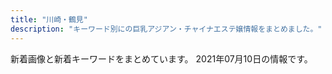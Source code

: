 ```yaml
---
title: "川崎・鶴見"
description: "キーワード別にの巨乳アジアン・チャイナエステ嬢情報をまとめました。"
---
```


新着画像と新着キーワードをまとめています。
2021年07月10日の情報です。

<DmmAffiliateIns />
<KeywordTable
  shops={
    [
    {
        "keywords": {
            "85": 12,
            "C": 24,
            "86": 12,
            "89": 6,
            "87": 12,
            "\u30bb\u30af\u30b7\u30fc": 3,
            "88": 12,
            "D": 30
        },
        "url": "https://moon-beauty.jp/",
        "station": "JR\u9db4\u898b\u99c5\u6771\u53e3",
        "name": "\u6708\u4e0b\u7f8e\u4eba",
        "img_links": [
            "https://moon-beauty.jp/wp/wp-content/uploads/2017/11/6.png",
            "https://moon-beauty.jp/images/staff/emi24_1.png",
            "https://moon-beauty.jp/wp/wp-content/uploads/2017/11/1.png",
            "https://moon-beauty.jp/wp/wp-content/uploads/2017/12/3addf91ad6b786b4c3fd2e4322dc1181.jpg",
            "https://moon-beauty.jp/wp/wp-content/uploads/2019/11/1911campaign01-700x327.png",
            "https://moon-beauty.jp/images/staff/nana25_02.png",
            "https://moon-beauty.jp/wp/wp-content/uploads/2019/09/1910campaign01-700x327.png",
            "https://moon-beauty.jp/images/staff/mirai23.png",
            "https://moon-beauty.jp/wp/wp-content/uploads/2017/11/4.png",
            "https://moon-beauty.jp/wp/wp-content/uploads/2019/12/xmas2019_2-700x327.jpg",
            "https://moon-beauty.jp/wp/wp-content/uploads/2017/11/top01-1-700x459.png",
            "https://moon-beauty.jp/images/costume/nursegirl01.png",
            "https://moon-beauty.jp/wp/wp-content/uploads/2020/09/costume.png",
            "https://moon-beauty.jp/wp/wp-content/uploads/2019/12/xmas2019.jpg",
            "https://moon-beauty.jp/images/staff/nana25_01.png",
            "https://moon-beauty.jp/wp/wp-content/uploads/2019/07/1907campaign01-700x327.png",
            "https://moon-beauty.jp/images/costume/cheergirl02.png",
            "https://moon-beauty.jp/wp/wp-content/uploads/2017/12/7e6728877b7be3eba7dacfced12e3481.jpg",
            "https://moon-beauty.jp/wp/wp-content/uploads/2017/12/dde33c6f84f42b29abc164fed911749d.jpg",
            "https://moon-beauty.jp/images/costume/cabinattendant01.png",
            "https://moon-beauty.jp/wp/wp-content/uploads/2017/11/6a08b9c7e55a068553569af35285dd93-700x1244.jpg",
            "https://moon-beauty.jp/wp/wp-content/uploads/2017/11/3.png",
            "https://moon-beauty.jp/images/staff/momoka22_01.png",
            "https://moon-beauty.jp/wp/wp-content/uploads/2017/11/mb_shower.png",
            "https://moon-beauty.jp/wp/wp-content/uploads/2017/12/11e78c1189d1307c1c0528ca01cf193e.jpg",
            "https://moon-beauty.jp/images/campaign2017.jpg",
            "https://moon-beauty.jp/wp/wp-content/uploads/2017/12/3addf91ad6b786b4c3fd2e4322dc1181-700x1246.jpg",
            "https://moon-beauty.jp/wp/wp-content/uploads/2019/09/1910campaign02-700x327.png",
            "https://moon-beauty.jp/wp/wp-content/uploads/2017/11/mb_front.png",
            "https://moon-beauty.jp/wp/wp-content/uploads/2017/11/27e7586ba3689c74b6428ec7dbfe02a6-700x1244.jpg",
            "https://moon-beauty.jp/images/staff/rika22_01.png",
            "https://moon-beauty.jp/wp/wp-content/uploads/2020/09/rika_info.png",
            "https://moon-beauty.jp/wp/wp-content/uploads/2020/09/mirai_info.png",
            "https://moon-beauty.jp/wp/wp-content/uploads/2019/11/1911campaign01.png",
            "https://moon-beauty.jp/images/staff/hikari23_01.png",
            "https://moon-beauty.jp/images/staff/izumi23_01.png",
            "https://moon-beauty.jp/wp/wp-content/uploads/2020/06/202006campaign.png",
            "https://moon-beauty.jp/wp/wp-content/uploads/2017/11/top01-1.png",
            "https://moon-beauty.jp/wp/wp-content/uploads/2018/09/mb_front4.png",
            "https://moon-beauty.jp/images/staff/eri21_01.png",
            "https://moon-beauty.jp/wp/wp-content/uploads/2017/11/mb_front2.png",
            "https://moon-beauty.jp/images/costume/sailorgirl02.png",
            "https://moon-beauty.jp/images/costume/cheergirl01.png",
            "https://moon-beauty.jp/wp/wp-content/uploads/2017/11/mb_interior01.png",
            "https://moon-beauty.jp/wp/wp-content/uploads/2020/02/2002sp_campaign-700x327.png",
            "https://moon-beauty.jp/wp/wp-content/uploads/2017/11/27e7586ba3689c74b6428ec7dbfe02a6.jpg",
            "https://moon-beauty.jp/wp/wp-content/uploads/2020/01/2002campaign-700x327.png",
            "https://moon-beauty.jp/wp/wp-content/uploads/2017/11/6a08b9c7e55a068553569af35285dd93.jpg",
            "https://moon-beauty.jp/wp/wp-content/uploads/2020/06/202006campaign-700x327.png",
            "https://moon-beauty.jp/images/staff/rika22_02.png",
            "https://moon-beauty.jp/images/staff/emi24_2.png",
            "https://moon-beauty.jp/images/costume/nursegirl002.png",
            "https://moon-beauty.jp/wp/wp-content/uploads/2017/12/dde33c6f84f42b29abc164fed911749d-700x1246.jpg",
            "https://moon-beauty.jp/wp/wp-content/uploads/2020/09/nana_info.png",
            "https://moon-beauty.jp/wp/wp-content/uploads/2021/05/estama_log.png",
            "https://moon-beauty.jp/wp/wp-content/uploads/2017/11/play.png",
            "https://moon-beauty.jp/wp/wp-content/uploads/2017/11/5.png",
            "https://moon-beauty.jp/wp/wp-content/uploads/2019/09/cosplay02.png",
            "https://moon-beauty.jp/wp/wp-content/uploads/2017/12/3985d5f04f99b7c5a1b4662bcc831575.jpg",
            "https://moon-beauty.jp/wp/wp-content/uploads/2019/12/xmas2019_2.jpg",
            "https://moon-beauty.jp/wp/wp-content/uploads/2019/09/cosplay01.png",
            "https://moon-beauty.jp/wp/wp-content/uploads/2018/09/mb_road02.png",
            "https://moon-beauty.jp/wp/wp-content/uploads/2017/11/top02.png",
            "https://moon-beauty.jp/wp/wp-content/uploads/2019/07/1907campaign01.png",
            "https://moon-beauty.jp/wp/wp-content/uploads/2017/11/top03.png",
            "https://moon-beauty.jp/images/costume/sailorgirl01.png",
            "https://moon-beauty.jp/wp/wp-content/uploads/2017/12/1d7d7d3df21218cb91cce28ca987dca8.jpg",
            "https://moon-beauty.jp/images/staff/staff.png",
            "https://moon-beauty.jp/images/staff/ran23_01.png",
            "https://moon-beauty.jp/wp/wp-content/uploads/2017/12/1d7d7d3df21218cb91cce28ca987dca8-700x1246.jpg",
            "https://moon-beauty.jp/wp/wp-content/uploads/2017/11/484697b90c0612750e1d8c7c971a16f8.jpg",
            "https://moon-beauty.jp/wp/wp-content/uploads/2021/03/202103_100_campaign2.png",
            "https://moon-beauty.jp/wp/wp-content/uploads/2019/07/1907campaign02.png",
            "https://moon-beauty.jp/wp/wp-content/uploads/2017/11/9ac2dcf4d411d36df940a44359d1e597.jpg",
            "https://moon-beauty.jp/wp/wp-content/uploads/2017/11/campaign1711-700x327.jpg",
            "https://moon-beauty.jp/wp/wp-content/uploads/2019/07/1907campaign02-700x327.png",
            "https://moon-beauty.jp/images/costume/cabinattendant02.png",
            "https://moon-beauty.jp/images/staff/hikari23_02.png"
        ]
    },
    {
        "url": "https://tanoshii.xyz.mn/",
        "keywords": {
            "85": 2,
            "D": 8,
            "C": 13,
            "E": 2,
            "87": 2,
            "86": 6
        },
        "img_links": [
            "https://tanoshii.xyz.mn/images/s_link.png",
            "https://tanoshii.xyz.mn/images/top.png",
            "https://tanoshii.xyz.mn/photos/sites/44/2021/04/2021042710162393.jpg",
            "https://tanoshii.xyz.mn/images/ntop.png",
            "https://tanoshii.xyz.mn/images/news.jpg",
            "https://tanoshii.xyz.mn/photos/sites/44/2021/04/2021042710162377.jpg",
            "https://tanoshii.xyz.mn/photos/sites/44/2021/04/2021042710173888.jpg",
            "https://tanoshii.xyz.mn/images/mobile.jpg",
            "https://tanoshii.xyz.mn/photos/sites/44/2021/05/2021052503320637.jpg",
            "https://tanoshii.xyz.mn/photos/sites/44/2021/04/2021042710162415.jpg",
            "https://tanoshii.xyz.mn/images/s_staff.png"
        ],
        "name": "\u697d\u3057\u3044",
        "station": "JR\u77e2\u5411\u99c5\u897f\u53e3"
    },
    {
        "img_links": [
            "http://h-yousei.xyz/images/tit-newface.png",
            "http://h-yousei.xyz/images/tite-staff.png",
            "http://h-yousei.xyz/images/r4.jpg",
            "http://h-yousei.xyz/images/r2.jpg",
            "http://h-yousei.xyz/images/tite_staff.png",
            "http://h-yousei.xyz/images/g0.jpg",
            "http://h-yousei.xyz/images/mobile.png",
            "http://h-yousei.xyz/images/g3.jpg",
            "http://h-yousei.xyz/images/r1.jpg",
            "http://h-yousei.xyz/images/r3.jpg",
            "http://h-yousei.xyz/images/top1.jpg",
            "http://h-yousei.xyz/images/b1.jpg",
            "http://h-yousei.xyz/images/g2.jpg",
            "http://h-yousei.xyz/images/b2.jpg",
            "http://h-yousei.xyz/images/g1.jpg",
            "http://h-yousei.xyz/images/top.png",
            "http://h-yousei.xyz/images/tit-new.png"
        ],
        "station": "JR\u9db4\u898b\u99c5\u897f\u53e3",
        "name": "\u5929\u4f7f\u306e\u604b",
        "url": "http://h-yousei.xyz/",
        "keywords": {
            "C": 7
        }
    },
    {
        "name": "Smile",
        "keywords": {
            "C": 16,
            "D": 4,
            "E": 2
        },
        "img_links": [
            "http://tsurumi-est.xyz/images/top.jpg",
            "http://tsurumi-est.xyz/images/g3.jpg",
            "http://tsurumi-est.xyz/images/s_staff1.png",
            "http://tsurumi-est.xyz/images/int2.jpg",
            "http://tsurumi-est.xyz/images/flash2.jpg",
            "http://tsurumi-est.xyz/images/mobile.png",
            "http://tsurumi-est.xyz/images/s_staff.png",
            "http://tsurumi-est.xyz/images/g0.jpg",
            "http://tsurumi-est.xyz/images/flash.jpg",
            "http://tsurumi-est.xyz/images/mens-esthe1.png",
            "http://tsurumi-est.xyz/g2.jpg",
            "http://cdn.dino-es.com/images/logo/88x31NewDinoEs.png",
            "http://tsurumi-est.xyz/images/g1.jpg",
            "http://tsurumi-est.xyz/g1.jpg",
            "http://momipara.jp/img/link/momi88.jpg",
            "http://tsurumi-est.xyz/images/int1.jpg",
            "http://tsurumi-est.xyz/images/g2.jpg",
            "http://tsurumi-est.xyz/g0.jpg",
            "http://tsurumi-est.xyz/g3.jpg",
            "http://tsurumi-est.xyz/images/g5.jpg"
        ],
        "url": "http://tsurumi-est.xyz/",
        "station": "\u4eac\u6025\u9db4\u898b\u99c5\u6771\u53e3"
    },
    {
        "keywords": {
            "D": 30,
            "86": 12,
            "87": 22,
            "E": 4
        },
        "name": "\u307c\u304f\u306e\u30c7\u30ea\u30a8\u30b9\u30c6",
        "img_links": [
            "http://deli-esthe.jpn.mn/images/tit_therapist.png",
            "http://deli-esthe.jpn.mn/images/sp_tit_therapist.png",
            "http://deli-esthe.jpn.mn/images/sp_tit_staff01.png",
            "http://deli-esthe.jpn.mn/images/tit_staff01.png",
            "http://deli-esthe.jpn.mn/images/room1.jpg",
            "http://deli-esthe.jpn.mn/photos/sites/66/2021/05/2021052910430612.jpg",
            "http://deli-esthe.jpn.mn/photos/sites/66/2021/05/2021052910442895.jpg",
            "http://deli-esthe.jpn.mn/photos/sites/66/2021/05/2021052910482710.jpg",
            "http://deli-esthe.jpn.mn/photos/sites/66/2021/05/2021052910533749.jpg",
            "http://deli-esthe.jpn.mn/images/room3.jpg",
            "http://deli-esthe.jpn.mn/images/top.jpg",
            "http://deli-esthe.jpn.mn/images/sp_top.jpg",
            "http://deli-esthe.jpn.mn/photos/sites/66/2020/06/2020062113130967.jpg",
            "http://deli-esthe.jpn.mn/images/img_tel.png",
            "http://deli-esthe.jpn.mn/photos/sites/66/2021/05/2021052910430711.jpg",
            "http://deli-esthe.jpn.mn/images/card.jpg",
            "http://deli-esthe.jpn.mn/images/sp_tit_staff02.png",
            "http://deli-esthe.jpn.mn/images/room2.jpg",
            "http://deli-esthe.jpn.mn/images/maining.jpg",
            "http://deli-esthe.jpn.mn/images/tit_new.png",
            "http://deli-esthe.jpn.mn/images/room4.png",
            "http://deli-esthe.jpn.mn/images/sp_tit_new.png",
            "http://deli-esthe.jpn.mn/images/tit_staff02.png"
        ],
        "station": "JR\u5ddd\u5d0e\u99c5\u6771\u53e3",
        "url": "http://deli-esthe.jpn.mn/"
    },
    {
        "station": "JR\u9db4\u898b\u99c5\u6771\u53e3",
        "name": "\u798f\u7e01\u30fbFUKUEN",
        "keywords": {
            "G": 2,
            "\u30bb\u30af\u30b7\u30fc": 3,
            "\u80f8": 2
        },
        "url": "http://www.fukuen.in/",
        "img_links": [
            "http://www.fukuen.in/img/girl/main/smain114a604c7246ee7ef21ea1371bf0f8ae541.jpg",
            "http://www.fukuen.in/img/news/news20210611_riri.jpg",
            "http://www.fukuen.in/img/girl/list/swest4f486b583999cfcec7913d7843c608159.jpg",
            "http://www.fukuen.in/img/girl/pickup/pickup20210316232813.jpg",
            "http://www.fukuen.in/img/girl/main/smain112a604c7246ee7ef21ea1371bf0f8ae541.jpg",
            "http://www.fukuen.in/img/girl/main/smain115a604c7246ee7ef21ea1371bf0f8ae541.jpg",
            "http://www.fukuen.in/img/girl/list/slist162e6c2df06bb88ecc8206bde612ab9625.jpg",
            "http://www.fukuen.in/img/girl/extra/risa_20200923_1.jpg",
            "http://www.fukuen.in/img/material/oil3.jpg",
            "http://www.fukuen.in/img/girl/extra/ai_20200914_1.jpg",
            "http://www.fukuen.in/img/girl/pickup/pickup20210611102305.jpg",
            "http://www.fukuen.in/img/girl/list/slist5751a73c1d67d106b755f2a10f214b1fb.jpg",
            "http://www.fukuen.in/img/girl/extra/yuki_20210310_4.jpg",
            "http://www.fukuen.in/img/girl/extra/riri_20210607_4.jpg",
            "http://www.fukuen.in/img/material/oil6.jpg",
            "http://www.fukuen.in/img/girl/extra/haruka_20210313_4.jpg",
            "http://www.fukuen.in/img/girl/extra/riri_20210607_6.jpg",
            "http://www.fukuen.in/img/girl/list/slist18f9d12988bdc74ff88144a83c8586c645.jpg",
            "http://www.fukuen.in/img/material/image_auth.png",
            "http://www.fukuen.in/img/girl/extra/riri_20210607_3.jpg",
            "http://www.fukuen.in/img/girl/extra/ai_20200914_4.jpg",
            "http://www.fukuen.in/img/material/akasuri2rev1.jpg",
            "http://www.fukuen.in/img/material/sentai3.jpg",
            "http://www.fukuen.in/img/camp/20200610_shinki.jpg",
            "http://www.fukuen.in/img/girl/list/slist11a00cec64c1902f8f81d6458bd81ecc3.jpg",
            "http://www.fukuen.in/img/girl/list/slist19040f977dd9500679f0d58beafcff76c4.jpg",
            "http://www.fukuen.in/img/girl/main/smain52fb1c032274e28d599eed619e1bedc3e4.jpg",
            "http://www.fukuen.in/img/girl/list/swest1154c6465b3e80f1950af663ae9de86840.jpg",
            "http://www.fukuen.in/img/girl/list/swest1768dbbfdf9b8041399246bb7ae21124f0.jpg",
            "http://www.fukuen.in/img/girl/extra/ai_20200914_3.jpg",
            "http://www.fukuen.in/img/girl/extra/riri_20210607_2.jpg",
            "http://www.fukuen.in/img/girl/main/smain134ec1dcb677e5be350bb150449f6c30de9.jpg",
            "http://www.fukuen.in/img/girl/main/smain23a5f5188f9c41ddb221fc0bead2a8556b.jpg",
            "http://www.fukuen.in/img/girl/main/smain113a604c7246ee7ef21ea1371bf0f8ae541.jpg",
            "http://www.fukuen.in/img/material/akasuri4.jpg",
            "http://www.fukuen.in/img/girl/extra/haruka_20210313_5.jpg",
            "http://www.fukuen.in/img/girl/main/smain14540463708cafed5ed2857e0fb652102bb.jpg",
            "http://www.fukuen.in/img/girl/main/smain1739a0bb7126fb76055ba03269b5d845204.jpg",
            "http://www.fukuen.in/img/girl/main/smain1749a0bb7126fb76055ba03269b5d845204.jpg",
            "http://www.fukuen.in/img/girl/main/smain181f9d12988bdc74ff88144a83c8586c645.jpg",
            "http://www.fukuen.in/img/material/arrow_prev.png",
            "http://www.fukuen.in/img/girl/extra/yuki_20210310_2.jpg",
            "http://www.fukuen.in/img/girl/extra/risa_20200923_3.jpg",
            "http://www.fukuen.in/img/girl/main/smain1632e39562f0230b9b51859f7d67c9ba3fc.jpg",
            "http://www.fukuen.in/img/girl/extra/yuki_20210310_7.jpg",
            "http://www.fukuen.in/img/material/oil2.jpg",
            "http://www.fukuen.in/img/girl/main/smain41f486b583999cfcec7913d7843c608159.jpg",
            "http://www.fukuen.in/img/girl/main/smain11372fb92a183b52eed6697b1dc18d650f.jpg",
            "http://www.fukuen.in/img/girl/main/smain133ec1dcb677e5be350bb150449f6c30de9.jpg",
            "http://www.fukuen.in/img/girl/main/smain1435a475e5294d8872e2908b6e44ff2fd28.jpg",
            "http://www.fukuen.in/img/girl/list/slist1154c6465b3e80f1950af663ae9de86840.jpg",
            "http://www.fukuen.in/img/girl/main/smain161ccde286216ee7496f9b79d0ccb1211b0.jpg",
            "http://www.fukuen.in/img/girl/extra/riri_20210607_5.jpg",
            "http://www.fukuen.in/img/girl/list/slist21d95f10417cbe687c362ac86a6caaf51.jpg",
            "http://www.fukuen.in/img/girl/main/smain83429f69a5e0facf26b5c596ab5374c79a.jpg",
            "http://www.fukuen.in/img/material/shiatsu3.jpg",
            "http://www.fukuen.in/img/girl/list/slist48970948df1b5f673ddccf8bdc1c27ca3.jpg",
            "http://www.fukuen.in/img/girl/main/smain131a9012a45cd10e4bbf815bf1cd1dfb50a.jpg",
            "http://www.fukuen.in/img/girl/list/swest8fbaefba79306aed7d52f3369481c4f79.jpg",
            "http://www.fukuen.in/img/girl/extra/yuki_20210310_5.jpg",
            "http://www.fukuen.in/img/material/akasuri1.jpg",
            "http://www.fukuen.in/img/girl/main/smain191040f977dd9500679f0d58beafcff76c4.jpg",
            "http://www.fukuen.in/img/camp/20210708_sp.png",
            "http://www.fukuen.in/img/material/oil1.jpg",
            "http://www.fukuen.in/img/girl/list/swest18f9d12988bdc74ff88144a83c8586c645.jpg",
            "http://www.fukuen.in/img/girl/extra/riri_20210607_1.jpg",
            "http://www.fukuen.in/img/girl/main/smain8415e8cbb1c49eb7c8caa026cbfa4e5e53.jpg",
            "http://www.fukuen.in/img/girl/list/slist14e48573960397dac752f153b86f52127e.jpg",
            "http://www.fukuen.in/img/girl/list/swest19040f977dd9500679f0d58beafcff76c4.jpg",
            "http://www.fukuen.in/img/girl/main/smain425ef08e32ca6d2936eee599647ef1be42.jpg",
            "http://www.fukuen.in/img/girl/pickup/pickup20210608103919.jpg",
            "http://www.fukuen.in/img/girl/list/slist1768dbbfdf9b8041399246bb7ae21124f0.jpg",
            "http://www.fukuen.in/img/girl/main/smain22a5f5188f9c41ddb221fc0bead2a8556b.jpg",
            "http://www.fukuen.in/img/material/arrow_next.png",
            "http://www.fukuen.in/img/girl/main/smain1729a0bb7126fb76055ba03269b5d845204.jpg",
            "http://www.fukuen.in/img/girl/main/smain82429f69a5e0facf26b5c596ab5374c79a.jpg",
            "http://www.fukuen.in/img/girl/main/smain141e48573960397dac752f153b86f52127e.jpg",
            "http://www.fukuen.in/img/girl/extra/haruka_20210313_1.jpg",
            "http://www.fukuen.in/img/girl/main/smain13372fb92a183b52eed6697b1dc18d650f.jpg",
            "http://www.fukuen.in/img/material/bath.jpg",
            "http://www.fukuen.in/img/material/shiatsu4rev1.jpg",
            "http://www.fukuen.in/img/material/sentai5rev1.jpg",
            "http://www.fukuen.in/img/material/sentai4.jpg",
            "http://www.fukuen.in/img/material/oil5.jpg",
            "http://www.fukuen.in/img/girl/extra/yuki_20210310_1.jpg",
            "http://www.fukuen.in/img/girl/main/smain135ec1dcb677e5be350bb150449f6c30de9.jpg",
            "http://www.fukuen.in/img/girl/extra/haruka_20210313_2.jpg",
            "http://www.fukuen.in/img/girl/main/smain12372fb92a183b52eed6697b1dc18d650f.jpg",
            "http://www.fukuen.in/img/girl/extra/risa_20200923_4.jpg",
            "http://www.fukuen.in/img/girl/pickup/pickup20210316234129.jpg",
            "http://www.fukuen.in/img/girl/extra/risa_20200923_2.jpg",
            "http://www.fukuen.in/img/girl/extra/haruka_20210313_3.jpg",
            "http://www.fukuen.in/img/girl/list/swest25902fb05705d4f4dcd3bb55fc78d46ee.jpg",
            "http://www.fukuen.in/img/girl/extra/yuki_20210310_3.jpg",
            "http://www.fukuen.in/img/material/shiatsu2.jpg",
            "http://www.fukuen.in/img/camp/20210405_spring.png",
            "http://www.fukuen.in/img/girl/list/swest5751a73c1d67d106b755f2a10f214b1fb.jpg",
            "http://www.fukuen.in/img/girl/main/smain435ef08e32ca6d2936eee599647ef1be42.jpg",
            "http://www.fukuen.in/img/girl/list/slist8fbaefba79306aed7d52f3369481c4f79.jpg",
            "http://www.fukuen.in/img/girl/main/smain513f8bf8e4517330b71f7b182328a05400.jpg",
            "http://www.fukuen.in/img/material/oil4.jpg",
            "http://www.fukuen.in/img/girl/list/slist13198a095a589d6e99c04b29b48a066f60.jpg",
            "http://www.fukuen.in/img/girl/extra/yuki_20210310_6.jpg",
            "http://www.fukuen.in/img/girl/main/smain17168dbbfdf9b8041399246bb7ae21124f0.jpg",
            "http://www.fukuen.in/img/girl/main/smain14440463708cafed5ed2857e0fb652102bb.jpg",
            "http://www.fukuen.in/img/girl/pickup/pickup20210316225343.jpg",
            "http://www.fukuen.in/img/girl/list/swest13a9012a45cd10e4bbf815bf1cd1dfb50a.jpg",
            "http://www.fukuen.in/img/girl/main/smain21a5f5188f9c41ddb221fc0bead2a8556b.jpg",
            "http://www.fukuen.in/img/material/shiatsu6.jpg",
            "http://www.fukuen.in/img/girl/main/smain1622e39562f0230b9b51859f7d67c9ba3fc.jpg",
            "http://www.fukuen.in/img/material/shiatsu1.jpg",
            "http://www.fukuen.in/img/girl/list/swest145a475e5294d8872e2908b6e44ff2fd28.jpg",
            "http://www.fukuen.in/img/girl/main/smain81429f69a5e0facf26b5c596ab5374c79a.jpg",
            "http://www.fukuen.in/img/girl/main/smain53fb1c032274e28d599eed619e1bedc3e4.jpg",
            "http://www.fukuen.in/img/material/shiatsu5rev1.jpg",
            "http://www.fukuen.in/img/girl/list/swest11a00cec64c1902f8f81d6458bd81ecc3.jpg",
            "http://www.fukuen.in/img/girl/main/smain16596f3ae3a738e965bce7cf30f028138bf.jpg",
            "http://www.fukuen.in/img/girl/main/smain1759a0bb7126fb76055ba03269b5d845204.jpg",
            "http://www.fukuen.in/img/girl/extra/ai_20200914_2.jpg",
            "http://www.fukuen.in/img/material/sentai6rev1.jpg",
            "http://www.fukuen.in/img/girl/main/smain1425a475e5294d8872e2908b6e44ff2fd28.jpg",
            "http://www.fukuen.in/img/girl/extra/risa_20200923_5.jpg",
            "http://www.fukuen.in/img/material/akasuri6rev1.jpg",
            "http://www.fukuen.in/img/material/akasuri3.jpg",
            "http://www.fukuen.in/img/camp/20210708_summer.png",
            "http://www.fukuen.in/img/girl/main/smain1642e39562f0230b9b51859f7d67c9ba3fc.jpg",
            "http://www.fukuen.in/img/girl/main/smain132ec1dcb677e5be350bb150449f6c30de9.jpg",
            "http://www.fukuen.in/img/girl/main/smain11154c6465b3e80f1950af663ae9de86840.jpg",
            "http://www.fukuen.in/img/material/sentai1.jpg",
            "http://www.fukuen.in/img/material/front.jpg",
            "http://www.fukuen.in/img/material/sentai2.jpg",
            "http://www.fukuen.in/img/girl/list/swest16ccde286216ee7496f9b79d0ccb1211b0.jpg",
            "http://www.fukuen.in/img/material/akasuri5rev1.jpg",
            "http://www.fukuen.in/img/camp/20210501.png",
            "http://www.fukuen.in/img/news/news20210611_kaoru.jpg"
        ]
    },
    {
        "name": "sweet",
        "img_links": [
            "https://tsurumi-mensesthe.com/images/header3.png",
            "https://tsurumi-mensesthe.com/icon/line.png",
            "https://tsurumi-mensesthe.com/images/clear.png",
            "https://tsurumi-mensesthe.com/staff/miki-top.jpg",
            "https://tsurumi-mensesthe.com/staff/miki-l1.jpg",
            "https://tsurumi-mensesthe.com/staff/momoka-l2.jpg",
            "https://tsurumi-mensesthe.com/staff/yura-l2.jpg",
            "https://inage-mensesthe.com/icon/twitter.png",
            "https://tsurumi-mensesthe.com/staff/momoka-s3.jpg",
            "https://tsurumi-mensesthe.com/icon/twitter.png",
            "https://tsurumi-mensesthe.com/icon/facebook.png",
            "https://inage-mensesthe.com/icon/line.png",
            "https://tsurumi-mensesthe.com/images/qrcode.png",
            "https://tsurumi-mensesthe.com/room/room-l1.jpg",
            "https://tsurumi-mensesthe.com/room/room-l4.jpg",
            "https://tsurumi-mensesthe.com/images/esthe1.jpg",
            "https://tsurumi-mensesthe.com/icon/yelp.png",
            "https://tsurumi-mensesthe.com/staff/yura-top.jpg",
            "https://tsurumi-mensesthe.com/staff/yura-l1.jpg",
            "https://tsurumi-mensesthe.com/images/esthe3.jpg",
            "https://tsurumi-mensesthe.com/images/esthe2.jpg",
            "https://tsurumi-mensesthe.com/staff/yura-s1.jpg",
            "https://tsurumi-mensesthe.com/staff/riri-s1.jpg",
            "https://tsurumi-mensesthe.com/staff/mimi-top.jpg",
            "https://tsurumi-mensesthe.com/staff/momoka-top.jpg",
            "https://inage-mensesthe.com/icon/facebook.png",
            "https://tsurumi-mensesthe.com/footer/footer-line.png",
            "https://tsurumi-mensesthe.com/staff/natsu-top.jpg",
            "https://tsurumi-mensesthe.com/footer/footer-staff.png",
            "https://tsurumi-mensesthe.com/staff/momo-s1.jpg",
            "https://tsurumi-mensesthe.com/staff/riri-l1.jpg",
            "https://tsurumi-mensesthe.com/staff/riri-top.jpg",
            "https://inage-mensesthe.com/icon/yelp.png",
            "https://tsurumi-mensesthe.com/staff/momoka-s1.jpg",
            "https://tsurumi-mensesthe.com/staff/mimi-l1.jpg",
            "https://tsurumi-mensesthe.com/images/main1.jpg",
            "https://tsurumi-mensesthe.com/staff/riri-l2.jpg",
            "https://tsurumi-mensesthe.com/staff/yura-l3.jpg",
            "https://tsurumi-mensesthe.com/staff/yura-s2.jpg",
            "https://tsurumi-mensesthe.com/staff/yura-s3.jpg",
            "https://tsurumi-mensesthe.com/images/main-sp.jpg",
            "https://tsurumi-mensesthe.com/staff/momoka-s2.jpg",
            "https://tsurumi-mensesthe.com/staff/mimi-s1.jpg",
            "https://tsurumi-mensesthe.com/images/esthe4.jpg",
            "https://tsurumi-mensesthe.com/massage/2021/03/01/miki-s1.jpg",
            "https://tsurumi-mensesthe.com/staff/momoka-l3.jpg",
            "https://tsurumi-mensesthe.com/staff/miki-s1.jpg",
            "https://tsurumi-mensesthe.com/room/room-l3.jpg",
            "https://tsurumi-mensesthe.com/staff/momo-top.jpg",
            "https://tsurumi-mensesthe.com/staff/riri-s2.jpg",
            "https://tsurumi-mensesthe.com/footer/footer-tel.png",
            "https://tsurumi-mensesthe.com/massage/2021/06/21/mimi-s1.jpg",
            "https://tsurumi-mensesthe.com/staff/sora-s1.jpg",
            "https://tsurumi-mensesthe.com/room/room-l2.jpg",
            "https://tsurumi-mensesthe.com/staff/momoka-l1.jpg",
            "https://tsurumi-mensesthe.com/staff/miki-l2.jpg",
            "https://tsurumi-mensesthe.com/staff/natsu-s1.jpg",
            "https://tsurumi-mensesthe.com/staff/miki-s2.jpg",
            "https://tsurumi-mensesthe.com/staff/natsu-l1.jpg"
        ],
        "station": "JR\u9db4\u898b\u99c5\u897f\u53e3",
        "keywords": {
            "88": 16,
            "90": 16,
            "85": 16,
            "95": 8
        },
        "url": "https://tsurumi-mensesthe.com/"
    },
    {
        "name": "\u3055\u304f\u3089",
        "url": "http://tsurumisakura.este88.com/",
        "img_links": [
            "http://tsurumisakura.este88.com/images/m1.jpg",
            "http://tsurumisakura.este88.com/images/m3.jpg",
            "http://tsurumisakura.este88.com/files/minami1.jpg",
            "http://tsurumisakura.este88.com/images/slider-img002.jpg",
            "http://tsurumisakura.este88.com/files/sayuri1.jpg",
            "http://tsurumisakura.este88.com/images/m4.jpg",
            "http://tsurumisakura.este88.com/images/tel2.png",
            "http://tsurumisakura.este88.com/files/004.jpg",
            "http://tsurumisakura.este88.com/images/info.png",
            "http://tsurumisakura.este88.com/files/miyuki1.jpg",
            "http://tsurumisakura.este88.com/images/b-tel.png",
            "http://tsurumisakura.este88.com/images/m6.jpg",
            "http://tsurumisakura.este88.com/files/miho1.jpg",
            "http://tsurumisakura.este88.com/images/b-online.png",
            "http://tsurumisakura.este88.com/images/slider-img001.jpg",
            "http://tsurumisakura.este88.com/files/hitomi1.jpg",
            "http://tsurumisakura.este88.com/images/m2.jpg"
        ],
        "keywords": {
            "D": 24,
            "87": 10,
            "89": 6,
            "E": 8,
            "86": 8,
            "88": 8,
            "C": 8,
            "92": 8,
            "93": 8
        },
        "station": "JR\u9db4\u898b\u99c5\u897f\u53e3"
    },
    {
        "name": "\u4e00\u76ee\u60da\u308c",
        "station": "JR\u9db4\u898b\u99c5\u6771\u53e3",
        "url": "https://hitomebore.tokyo/",
        "img_links": [
            "https://hitomebore.tokyo/img/r2.jpg",
            "https://hitomebore.tokyo/img/r4.jpg",
            "https://hitomebore.tokyo/img/r3.jpg",
            "https://hitomebore.tokyo/img/images/nav_02.png",
            "https://hitomebore.tokyo/img/images/nav_03.png",
            "https://hitomebore.tokyo/img/images/nav_06.png",
            "https://hitomebore.tokyo/img/r1.jpg",
            "https://hitomebore.tokyo/img/images/nav_05.png",
            "https://hitomebore.tokyo/img/images/nav_04.png",
            "https://hitomebore.tokyo/img/images/nav_01.png"
        ],
        "keywords": {}
    },
    {
        "name": "\u30af\u30e9\u30a6\u30f3\u30fbCrown",
        "img_links": [
            "http://www.crownman.tank.jp/public/20191122-211211-352.jpeg",
            "http://www.crownman.tank.jp/images/lj.png",
            "http://www.crownman.tank.jp/public/20191115-170126-469.jpeg",
            "http://www.crownman.tank.jp/ueditor/php/upload/image/20181102/1541123069868367.jpg",
            "http://www.crownman.tank.jp/images/guest.png",
            "http://www.crownman.tank.jp/public/20210504-080501-939.jpeg",
            "http://www.crownman.tank.jp/images/lyb.png",
            "http://www.crownman.tank.jp/images/jt.png",
            "http://www.crownman.tank.jp/public/20191220-000813-127.jpeg",
            "http://www.crownman.tank.jp/public/20210219-091840-338.jpeg",
            "http://www.crownman.tank.jp/public/20201225-105416-366.jpeg",
            "http://www.crownman.tank.jp/images/xw.png",
            "http://www.crownman.tank.jp/images/h5.jpg",
            "http://www.crownman.tank.jp/public/20210603-000118-225.jpeg",
            "http://www.crownman.tank.jp/public/20181101-091932-723.jpeg",
            "http://www.crownman.tank.jp/public/20210217-094543-773.jpeg",
            "http://www.crownman.tank.jp/public/20200829-001214-615.jpeg",
            "http://www.crownman.tank.jp/public/20190614-225752-699.jpeg",
            "http://www.crownman.tank.jp/images/fj.png",
            "http://www.crownman.tank.jp/public/20181102-021419-221.jpeg",
            "http://www.crownman.tank.jp/public/20210128-093735-441.jpeg",
            "http://www.crownman.tank.jp/public/20191224-193306-968.jpeg",
            "http://www.crownman.tank.jp/images/h3.jpg",
            "http://www.crownman.tank.jp/public/20181103-143855-981.jpeg",
            "http://www.crownman.tank.jp/public/20190512-114325-285.jpeg",
            "http://www.crownman.tank.jp/public/20210705-095329-975.jpeg",
            "http://www.crownman.tank.jp/public/20190321-014538-796.jpeg",
            "http://www.crownman.tank.jp/images/h01.jpg",
            "http://www.crownman.tank.jp/images/br1.png",
            "http://www.crownman.tank.jp/public/20210319-004011-852.jpeg",
            "http://www.crownman.tank.jp/public/20210708-104416-823.jpeg",
            "http://www.crownman.tank.jp/public/20210414-180217-393.jpeg",
            "http://www.crownman.tank.jp/public/20210226-091700-151.jpeg",
            "http://www.crownman.tank.jp/public/20190103-235102-103.jpeg",
            "http://www.crownman.tank.jp/public/20190410-032921-983.jpeg",
            "http://www.crownman.tank.jp/public/20210601-123201-393.jpeg",
            "http://www.crownman.tank.jp/public/20210708-155750-405.jpeg",
            "http://www.crownman.tank.jp/public/20190809-023452-629.jpeg",
            "http://www.crownman.tank.jp/public/20210214-132800-589.jpeg",
            "http://www.crownman.tank.jp/public/20181102-021343-999.jpeg",
            "http://www.crownman.tank.jp/public/20181102-021325-742.jpeg",
            "http://www.crownman.tank.jp/images/br.png",
            "http://www.crownman.tank.jp/images/contact.png",
            "http://www.crownman.tank.jp/public/20181126-115300-843.jpeg",
            "http://www.crownman.tank.jp/images/h4.jpg",
            "http://www.crownman.tank.jp/public/20210512-181627-885.jpeg",
            "http://www.crownman.tank.jp/public/20210708-191334-315.png",
            "http://www.crownman.tank.jp/public/20181102-021404-733.jpeg",
            "http://www.crownman.tank.jp/public/20210615-000828-824.jpeg",
            "http://www.crownman.tank.jp/public/20210225-132107-806.jpeg",
            "http://www.crownman.tank.jp/public/20210315-113348-885.jpeg",
            "http://www.crownman.tank.jp/images/zj.png",
            "http://www.crownman.tank.jp/public/20191208-161631-393.jpeg",
            "http://www.crownman.tank.jp/public/20210208-142304-974.jpeg",
            "http://www.crownman.tank.jp/public/20190516-130732-500.jpeg",
            "http://www.crownman.tank.jp/public/20191102-172721-416.jpeg",
            "http://www.crownman.tank.jp/public/20200829-204316-579.jpeg",
            "http://www.crownman.tank.jp/public/20190404-200155-177.jpeg",
            "http://www.crownman.tank.jp/images/scrollToTop.png",
            "http://www.crownman.tank.jp/ueditor/php/upload/image/20200828/1598625782230952.jpeg",
            "http://www.crownman.tank.jp/images/h02.jpg"
        ],
        "url": "http://www.crownman.tank.jp/",
        "keywords": {
            "\u4e73": 4,
            "F": 2
        },
        "station": "JR\u9db4\u898b\u99c5"
    },
    {
        "img_links": [
            "http://esthe-heal.com/staff/kaori/01.jpg",
            "http://esthe-heal.com/img/ttl_mobile.png",
            "http://esthe-heal.com/i/files/homeimg.jpg",
            "http://esthe-heal.com/img/link/koko_234x60.png",
            "http://esthe-heal.com/staff/kana/01mb.jpg",
            "http://esthe-heal.com/staff/haruna/01mb.jpg",
            "http://esthe-heal.com/staff/sayuri/01.jpg",
            "http://esthe-heal.com/staff/sayuri/01mb.jpg",
            "http://esthe-heal.com/staff/rui/01.jpg",
            "http://esthe-heal.com/img/att.jpg",
            "http://esthe-heal.com/staff/haruna/01.jpg",
            "http://esthe-heal.com/staff/aya/01mb.jpg",
            "http://esthe-heal.com/staff/yuyu/01.jpg",
            "http://esthe-heal.com/staff/yuki/01mb.jpg",
            "http://esthe-heal.com/staff/mimi/01mb.jpg",
            "http://esthe-heal.com/staff/miho/01mb.jpg",
            "http://esthe-heal.com/staff/kana/01.jpg",
            "http://esthe-heal.com/staff/miho/01.jpg",
            "http://esthe-heal.com/staff/kaori/01mb.jpg",
            "http://esthe-heal.com/staff/rubi/01mb.jpg",
            "http://esthe-heal.com/staff/yuki/01.jpg",
            "http://esthe-heal.com/staff/momo/01.jpg",
            "http://esthe-heal.com/img/ttl_pickup.png",
            "http://esthe-heal.com/img/ttl_recbnr.png",
            "http://esthe-heal.com/staff/momo/01mb.jpg",
            "http://esthe-heal.com/pic/head.jpg",
            "http://esthe-heal.com/staff/yuyu/01mb.jpg",
            "http://esthe-heal.com/staff/rubi/01.jpg",
            "http://esthe-heal.com/staff/aya/01.jpg",
            "http://esthe-heal.com/staff/sakura/01mb.jpg",
            "http://esthe-heal.com/staff/sizuka/01.jpg",
            "http://esthe-heal.com/staff/rui/01mb.jpg",
            "http://esthe-heal.com/staff/mimi/01.jpg",
            "http://esthe-heal.com/staff/sizuka/01mb.jpg",
            "http://esthe-heal.com/staff/sakura/01.jpg",
            "http://esthe-heal.com/img/ttl_wnew.png",
            "http://esthe-heal.com/img/ttl_staff.png"
        ],
        "name": "Yulala",
        "station": "JR\u9db4\u898b\u99c5\u6771\u53e3",
        "url": "http://esthe-heal.com/",
        "keywords": {
            "C": 23
        }
    },
    {
        "name": "\u30d0\u30d6\u308a\u3093\u5a18",
        "station": "\u4eac\u6025\u9db4\u898b\u99c5\u6771\u53e3",
        "url": "http://baburin.iest.info/",
        "keywords": {
            "D": 188,
            "87": 133,
            "C": 76,
            "88": 17,
            "83": 19,
            "85": 57,
            "E": 19,
            "82": 19,
            "86": 76
        },
        "img_links": [
            "http://baburin.iest.info/photos/sites/2/2019/12/2019121012234134.jpg",
            "http://baburin.iest.info/photos/sites/2/2018/10/2018103017042054.jpg",
            "http://baburin.iest.info/photos/sites/2/2018/07/2018072409124390.jpg",
            "http://baburin.iest.info/photos/sites/2/2018/06/2018063004421199.jpg",
            "http://baburin.iest.info/photos/sites/2/2020/10/2020100615314175.jpg",
            "http://baburin.iest.info/photos/sites/2/2018/09/2018091006542340.jpg",
            "http://baburin.iest.info/images/s_pick.jpg",
            "http://baburin.iest.info/photos/sites/2/2019/12/2019121112381870.jpg",
            "http://baburin.iest.info/photos/sites/2/2020/02/2020021216314936.jpg",
            "http://baburin.iest.info/images/s_staff.jpg",
            "http://baburin.iest.info/photos/sites/2/2018/11/2018112214225177.jpg",
            "http://baburin.iest.info/images/acc1.jpg",
            "http://baburin.iest.info/photos/sites/2/2020/02/2020020617495273.jpg",
            "http://baburin.iest.info/photos/sites/2/2018/12/2018120114132410.jpg",
            "http://baburin.iest.info/images/s_news.jpg",
            "http://baburin.iest.info/photos/sites/2/2018/03/1.jpg",
            "http://baburin.iest.info/photos/sites/2/2019/12/2019121012290043.jpg",
            "http://baburin.iest.info/images/staff0.jpg",
            "http://baburin.iest.info/photos/sites/2/2019/06/2019062312555740.jpg",
            "http://baburin.iest.info/images/s_info.jpg",
            "http://baburin.iest.info/images/top.png",
            "http://baburin.iest.info/photos/sites/2/2019/12/2019121012271150.jpg",
            "http://baburin.iest.info/images/acc.jpg",
            "http://baburin.iest.info/images/s_face.jpg",
            "http://baburin.iest.info/images/mibile.jpg",
            "http://baburin.iest.info/photos/sites/2/2018/06/2018062508384319.jpg"
        ]
    },
    {
        "keywords": {
            "C": 13
        },
        "name": "\u7652\u5065\u697d",
        "station": "JR\u5ddd\u5d0e\u99c5\u6771\u53e3",
        "url": "http://es-china.info/",
        "img_links": [
            "http://es-china.info/staff/ai2.jpg",
            "http://es-china.info/staff/sasa2.jpg",
            "http://es-china.info/images/s_staff.png",
            "http://es-china.info/images/no1.png",
            "http://es-china.info/staff/sayuri1.jpg",
            "http://es-china.info/staff/sasa1.jpg",
            "http://es-china.info/images/mobile.jpg",
            "http://es-china.info/staff/sayuri2.jpg",
            "http://es-china.info/staff/sayuri3.jpg",
            "http://es-china.info/images/s_zysx.png",
            "http://es-china.info/staff/ai1.jpg",
            "http://es-china.info/images/room3.jpg",
            "http://es-china.info/staff/emi2.jpg",
            "http://es-china.info/images/s_pickup.png",
            "http://es-china.info/images/room2.jpg",
            "http://es-china.info/images/room1.jpg",
            "http://es-china.info/images/s_ranking.png",
            "http://es-china.info/images/s_newface.png",
            "http://es-china.info/staff/risa1.jpg",
            "http://es-china.info/images/line.png",
            "http://es-china.info/staff/ran1.jpg",
            "http://es-china.info/staff/emi1.jpg",
            "http://es-china.info/staff/ran2.jpg",
            "http://es-china.info/staff/risa2.jpg",
            "http://es-china.info/images/s_news.png",
            "http://es-china.info/images/r3.jpg",
            "http://es-china.info/images/room4.jpg"
        ]
    },
    {
        "station": "JR\u9db4\u898b\u99c5\u6771\u53e3",
        "name": "Rose",
        "keywords": {
            "87": 3,
            "89": 2
        },
        "img_links": [
            "http://raindays.xyz/uploads/210703/1-210F3153205916.jpg",
            "http://raindays.xyz/templets/default/pc/picture/tel.png",
            "http://raindays.xyz/uploads/210703/1-210F31Q011611.jpg",
            "http://raindays.xyz/uploads/210703/1-210F31PZ94R.jpg",
            "http://raindays.xyz/uploads/210703/1-210F31P945B4.jpg",
            "http://raindays.xyz/uploads/210703/1-210F31P6034D.jpg",
            "http://raindays.xyz/uploads/210703/1-210F31P549149.jpg",
            "http://raindays.xyz/uploads/210703/1-210F3152922942.jpg",
            "http://raindays.xyz/uploads/210703/1-210F31PUYG.jpg",
            "http://raindays.xyz/uploads/210703/1-210F31P95U51.jpg",
            "http://raindays.xyz/templets/default/pc/picture/top_pickup.png",
            "http://raindays.xyz/uploads/210703/1-210F31P614Y0.jpg",
            "http://raindays.xyz/uploads/210703/1-210F3160910K5.jpg",
            "http://raindays.xyz/uploads/210703/1-210F3153219130.jpg",
            "http://raindays.xyz/uploads/210703/1-210F31530063T.jpg",
            "http://raindays.xyz/uploads/210703/1-210F31PTIF.jpg",
            "http://raindays.xyz/uploads/210703/1-210F3153045F8.jpg",
            "http://raindays.xyz/uploads/210512/1-210512135210K2.png",
            "http://raindays.xyz/uploads/210703/1-210F316050B45.jpg"
        ],
        "url": "http://raindays.xyz/"
    },
    {
        "name": "GooD",
        "url": "http://good.abnavi.info/",
        "keywords": {},
        "img_links": [],
        "station": "JR\u9db4\u898b\u99c5\u6771\u53e3"
    },
    {
        "keywords": {
            "D": 16,
            "86": 16
        },
        "img_links": [
            "http://rabbit.est.cm/images/acc2.jpg",
            "http://rabbit.est.cm/images/pick.png",
            "http://rabbit.est.cm/photos/sites/29/2018/08/2018081709473259.jpg",
            "http://rabbit.est.cm/images/s_news.png",
            "http://rabbit.est.cm/images/acc4.jpg",
            "http://rabbit.est.cm/images/top.jpg",
            "http://rabbit.est.cm/photos/sites/29/2017/03/188375621118420915.jpg",
            "http://rabbit.est.cm/images/acc5.jpg",
            "http://rabbit.est.cm/photos/sites/29/2017/03/girls03.jpg",
            "http://rabbit.est.cm/images/nbj3.jpg",
            "http://rabbit.est.cm/photos/sites/29/2017/09/2017090411494123.jpg",
            "http://rabbit.est.cm/images/s_staff.png",
            "http://rabbit.est.cm/images/acc3.jpg",
            "http://rabbit.est.cm/images/nbj2.jpg",
            "http://rabbit.est.cm/photos/sites/29/2017/04/01.jpg",
            "http://rabbit.est.cm/images/mobile.jpg",
            "http://rabbit.est.cm/photos/sites/29/2020/11/2020110707012088.jpg",
            "http://rabbit.est.cm/photos/sites/29/2017/02/3.jpg"
        ],
        "station": "JR\u5ddd\u5d0e\u99c5\u6771\u53e3",
        "name": "\u7e01\u5712",
        "url": "http://rabbit.est.cm/"
    },
    {
        "img_links": [],
        "keywords": {},
        "station": "JR\u9db4\u898b\u99c5\u6771\u53e3",
        "name": "\u521d\u604b",
        "url": "https://hatsukoi.est.cm/"
    },
    {
        "station": "JR\u77e2\u5411\u99c5\u897f\u53e3",
        "img_links": [
            "http://kafu.ests.co/photos/sites/7/2017/02/1.jpg",
            "http://kafu.ests.co/images/top.png",
            "http://kafu.ests.co/images/nbj3.jpg",
            "http://kafu.ests.co/images/room4.jpg",
            "http://kafu.ests.co/images/s_news.jpg",
            "http://kafu.ests.co/photos/sites/7/2017/02/2.jpg",
            "http://kafu.ests.co/photos/sites/7/2017/10/2017100904034443.png",
            "http://kafu.ests.co/images/s_face.jpg",
            "http://kafu.ests.co/images/n1.jpg",
            "http://kafu.ests.co/images/n3.jpg",
            "http://kafu.ests.co/images/line.jpg",
            "http://kafu.ests.co/images/room2.jpg",
            "http://kafu.ests.co/images/face_bj.jpg",
            "http://kafu.ests.co/images/s_staff.jpg",
            "http://kafu.ests.co/images/s_pick.jpg",
            "http://kafu.ests.co/images/face_bj3.jpg",
            "http://kafu.ests.co/images/s_link.jpg",
            "http://kafu.ests.co/images/s_mobile.jpg",
            "http://kafu.ests.co/images/s_staff1.jpg",
            "http://kafu.ests.co/photos/sites/7/2017/10/2017101205420191.jpg",
            "http://kafu.ests.co/images/nbj1.jpg",
            "http://kafu.ests.co/images/room3.jpg",
            "http://kafu.ests.co/photos/sites/7/2017/10/2017101205420065.jpg",
            "http://kafu.ests.co/photos/sites/7/2017/10/2017100904034561.png",
            "http://kafu.ests.co/images/room1.jpg",
            "http://kafu.ests.co/images/mobile.jpg"
        ],
        "url": "http://kafu.ests.co/",
        "keywords": {
            "82": 3,
            "C": 21,
            "83": 3
        },
        "name": "\u5bf5\u6df1\u82b1\u98a8"
    },
    {
        "keywords": {},
        "img_links": [
            "http://www.iyasi-massage.com/images/home/index_qup.jpg",
            "http://www.iyasi-massage.com/images/system/syatem_302.jpg",
            "http://www.iyasi-massage.com/images/staff_image/staff_d05.jpg",
            "http://www.iyasi-massage.com/images/staff_one/staff_one_07.png",
            "http://www.iyasi-massage.com/images/home/index_page_top.jpg",
            "http://www.iyasi-massage.com/images/top/top_08.png",
            "http://www.iyasi-massage.com/images/staff/sta_010.jpg",
            "http://www.iyasi-massage.com/images/staff/sta_021.jpg",
            "http://www.iyasi-massage.com/images/gallery/gallery_403.jpg",
            "http://www.iyasi-massage.com/images/staff/sta_0z12.jpg",
            "http://www.iyasi-massage.com/images/staff/staff_top.jpg",
            "http://www.iyasi-massage.com/images/staff/sta_06.jpg",
            "http://www.iyasi-massage.com/images/staff/sta_0z2.jpg",
            "http://www.iyasi-massage.com/images/staff/sta_04.jpg",
            "http://www.iyasi-massage.com/images/staff_one/staff_one_08.png",
            "http://www.iyasi-massage.com/images/staff_image/staff_d01.jpg",
            "http://www.iyasi-massage.com/images/staff_one/staff_one_03.jpg",
            "http://www.iyasi-massage.com/images/staff_image/staff_d06.jpg",
            "http://www.iyasi-massage.com/images/staff/sta_03.jpg",
            "http://www.iyasi-massage.com/images/top/top_03.jpg",
            "http://www.iyasi-massage.com/images/staff/sta_08.jpg",
            "http://www.iyasi-massage.com/images/staff/sta_023.jpg",
            "http://www.iyasi-massage.com/images/top/top_04.jpg",
            "http://www.iyasi-massage.com/images/gallery/gallery_101.jpg",
            "http://www.iyasi-massage.com/images/gallery/gallery_404.jpg",
            "http://www.iyasi-massage.com/images/staff/sta_0z9.jpg",
            "http://www.iyasi-massage.com/images/staff_one/staff_one_05.jpg",
            "http://www.iyasi-massage.com/images/staff/sta_07.jpg",
            "http://www.iyasi-massage.com/images/top/top_02.jpg",
            "http://www.iyasi-massage.com/images/top/top_01.jpg",
            "http://www.iyasi-massage.com/images/staff_one/staff_one_04.jpg",
            "http://www.iyasi-massage.com/images/gallery/gallery_01.jpg",
            "http://www.iyasi-massage.com/images/gallery/gallery_102.jpg",
            "http://www.iyasi-massage.com/images/home/index_03.jpg",
            "http://www.iyasi-massage.com/images/home/QR.png",
            "http://www.iyasi-massage.com/images/staff/sta_0z8.jpg",
            "http://www.iyasi-massage.com/images/staff_one/staff_one_top.jpg",
            "http://www.iyasi-massage.com/images/staff/sta_01.jpg",
            "http://www.iyasi-massage.com/images/top/top_06.jpg",
            "http://www.iyasi-massage.com/images/staff_image/staff_d03.jpg",
            "http://www.iyasi-massage.com/images/system/syatem_303.jpg",
            "http://www.iyasi-massage.com/images/staff_image/staff_d02.jpg",
            "http://www.iyasi-massage.com/images/top/top_05.jpg",
            "http://www.iyasi-massage.com/images/system/syatem_301.jpg",
            "http://www.iyasi-massage.com/images/gallery/gallery_top.jpg",
            "http://www.iyasi-massage.com/images/staff_one/staff_one_02.jpg",
            "http://www.iyasi-massage.com/images/staff_one/staff_one_01.jpg",
            "http://www.iyasi-massage.com/images/staff_image/staff_d04.jpg",
            "http://www.iyasi-massage.com/images/gallery/gallery_104.jpg",
            "http://www.iyasi-massage.com/images/home/index_tel.jpg",
            "http://www.iyasi-massage.com/images/gallery/gallery_402.jpg",
            "http://www.iyasi-massage.com/images/staff/sta_0z6.jpg",
            "http://www.iyasi-massage.com/images/home/top_qp.jpg",
            "http://www.iyasi-massage.com/images/staff/sta_0z10.jpg",
            "http://www.iyasi-massage.com/images/gallery/gallery_103.jpg",
            "http://www.iyasi-massage.com/images/gallery/gallery_401.jpg",
            "http://www.iyasi-massage.com/images/home/index_04.jpg"
        ],
        "url": "http://www.iyasi-massage.com/",
        "station": "JR\u5ddd\u5d0e\u99c5\u6771\u53e3",
        "name": "\u6843\u6e90\u90f7"
    },
    {
        "keywords": {
            "D": 8,
            "C": 2
        },
        "img_links": [
            "http://relax-aroma.xyz/images/cg01.jpg",
            "http://relax-aroma.xyz/images/head_therapist.jpg",
            "http://relax-aroma.xyz/images/cg03.jpg",
            "http://relax-aroma.xyz/images/sw_home.png",
            "http://relax-aroma.xyz/images/trigger.jpg",
            "http://relax-aroma.xyz/images/cg02.jpg",
            "http://relax-aroma.xyz/images/con03.jpg",
            "http://relax-aroma.xyz/images/cg06.jpg",
            "http://relax-aroma.xyz/images/con01.jpg",
            "http://relax-aroma.xyz/images/mainvisual_01.jpg",
            "http://relax-aroma.xyz/images/con02.jpg",
            "http://relax-aroma.xyz/images/cg05.jpg",
            "http://relax-aroma.xyz/images/icon_new.png",
            "http://relax-aroma.xyz/images/mainvisual_01_s.jpg",
            "http://relax-aroma.xyz/images/sw_tel.png",
            "http://relax-aroma.xyz/images/head_interior.jpg"
        ],
        "url": "http://relax-aroma.xyz/",
        "station": "JR\u9db4\u898b\u99c5\u6771\u53e3",
        "name": "Yumi\u9999 -\u30e6\u30df\u30ab-"
    },
    {
        "img_links": [
            "http://www.play-land.work/images/int1.jpg",
            "http://www.play-land.work/sp/img/hosino1.jpg",
            "http://www.play-land.work/sp/images/staff_t.png",
            "http://www.play-land.work/sp/images/footer.jpg",
            "http://www.play-land.work/img/saki1.jpg",
            "http://www.play-land.work/images/head.jpg",
            "http://www.play-land.work/images/b4.jpg",
            "http://www.play-land.work/images/sm.jpg",
            "http://www.play-land.work/sp/staff/hinano.jpg",
            "http://www.play-land.work/sp/images/line.jpg",
            "http://www.play-land.work/images/tgirl.jpg",
            "http://www.play-land.work/sp/images/interior_t.png",
            "http://www.play-land.work/img/hosino1.jpg",
            "http://www.play-land.work/sp/images/1.jpg",
            "http://www.play-land.work/images/interior_t.jpg",
            "http://www.play-land.work/images/ac1.jpg",
            "http://www.play-land.work/images/b2.jpg",
            "http://www.play-land.work/staff/hinano.jpg",
            "http://www.play-land.work/staff/hosino.jpg",
            "http://www.play-land.work/sp/images/4.jpg",
            "http://www.play-land.work/images/twitter_t.jpg",
            "http://www.play-land.work/sp/img/hinano1.jpg",
            "http://www.play-land.work/sp/images/b2.jpg",
            "http://www.play-land.work/sp/images/b3.jpg",
            "http://www.play-land.work/sp/staff/yukari.jpg",
            "http://www.play-land.work/sp/images/rec2.png",
            "http://www.play-land.work/sp/images/int3.jpg",
            "http://www.play-land.work/images/newface.jpg",
            "http://www.play-land.work/sp/images/sys3.png",
            "http://www.play-land.work/images/3.jpg",
            "http://www.play-land.work/sp/images/sys2.png",
            "http://www.play-land.work/staff/saki.jpg",
            "http://www.play-land.work/sp/staff/saki.jpg",
            "http://www.play-land.work/sp/img/saki1.jpg",
            "http://www.play-land.work/sp/img/yukari1.jpg",
            "http://www.play-land.work/images/line.jpg",
            "http://www.play-land.work/sp/images/sys1.png",
            "http://www.play-land.work/images/b3.jpg",
            "http://www.play-land.work/img/hinano1.jpg",
            "http://www.play-land.work/images/rec1.jpg",
            "http://www.play-land.work/sp/images/ac1.jpg",
            "http://www.play-land.work/images/sys3.jpg",
            "http://www.play-land.work/sp/images/int1.png",
            "http://www.play-land.work/images/staff_t.jpg",
            "http://www.play-land.work/images/4.jpg",
            "http://www.play-land.work/sp/images/tel.png",
            "http://www.play-land.work/sp/images/int4.jpg",
            "http://www.play-land.work/sp/images/newface.png",
            "http://www.play-land.work/images/rec2.jpg",
            "http://www.play-land.work/img/yukari1.jpg",
            "http://www.play-land.work/images/b1.jpg",
            "http://www.play-land.work/sp/images/b1.jpg",
            "http://www.play-land.work/staff/yukari.jpg",
            "http://www.play-land.work/sp/images/rec1.jpg",
            "http://www.play-land.work/sp/images/2.jpg",
            "http://www.play-land.work/images/sys2.jpg",
            "http://www.play-land.work/images/2.jpg",
            "http://www.play-land.work/sp/images/head.jpg",
            "http://www.play-land.work/sp/images/topgirl.png",
            "http://www.play-land.work/images/sys1.jpg",
            "http://www.play-land.work/sp/images/twitter.png",
            "http://www.play-land.work/sp/staff/hosino.jpg",
            "http://www.play-land.work/images/1.jpg",
            "http://www.play-land.work/sp/images/3.jpg",
            "http://www.play-land.work/sp/images/int2.jpg",
            "http://www.play-land.work/images/int2.jpg"
        ],
        "station": "\u4eac\u6025\u9db4\u898b\u99c5\u6771\u53e3",
        "keywords": {},
        "url": "http://www.play-land.work/",
        "name": "HaNa"
    },
    {
        "name": "\u590f\u306e\u591c",
        "img_links": [
            "http://muyu.ests.jp/images/room4.jpg",
            "http://muyu.ests.jp/photos/sites/53/2021/06/2021062802022392.jpg",
            "http://muyu.ests.jp/images/s_staff.png",
            "http://muyu.ests.jp/images/s_news.jpg",
            "http://muyu.ests.jp/images/bj3.jpg",
            "http://muyu.ests.jp/images/room1.jpg",
            "http://muyu.ests.jp/photos/sites/53/2021/06/2021062802022498.jpg",
            "http://muyu.ests.jp/images/room3.jpg",
            "http://muyu.ests.jp/images/room2.jpg",
            "http://muyu.ests.jp/images/bj2.jpg",
            "http://muyu.ests.jp/images/top.jpg",
            "http://muyu.ests.jp/images/mobile.jpg"
        ],
        "station": "JR\u5c3b\u624b\u99c5",
        "keywords": {
            "D": 6,
            "85": 6
        },
        "url": "http://muyu.ests.jp/"
    },
    {
        "name": "\u7652\u3057\u98a8\uff5e\u3044\u3084\u3057\u304b\u305c\uff5e",
        "url": "http://iyashi-kaze.oks.bz/",
        "img_links": [],
        "keywords": {},
        "station": "JR\u5ddd\u5d0e\u99c5\u6771\u53e3"
    },
    {
        "name": "\u723d\u3084\u304b\u306a\u671d",
        "station": "JR\u5ddd\u5d0e\u99c5\u6771\u53e3",
        "keywords": {},
        "img_links": [
            "http://massage-salon.xyz/wp-content/uploads/2019/02/IMG_0144-500x750.jpg",
            "http://massage-salon.xyz/wp-content/uploads/2019/02/IMG_0144.jpg",
            "http://massage-salon.xyz/wp-content/uploads/2019/02/IMG_0142-686x1024.jpg",
            "http://massage-salon.xyz/wp-content/uploads/2018/04/s2-500x467.jpg",
            "http://massage-salon.xyz/wp-content/uploads/2019/02/IMG_0142-201x300.jpg",
            "http://massage-salon.xyz/wp-content/themes/template-salon2/images/main3.jpg",
            "http://massage-salon.xyz/wp-content/uploads/2018/04/s4.jpg",
            "http://massage-salon.xyz/wp-content/uploads/2018/04/s1.jpg",
            "http://massage-salon.xyz/wp-content/uploads/2018/12/img_6766.jpg",
            "http://massage-salon.xyz/wp-content/themes/template-salon2/images/noimg.jpg",
            "http://massage-salon.xyz/wp-content/uploads/2019/02/IMG_0142-500x750.jpg",
            "http://massage-salon.xyz/wp-content/uploads/2018/11/IMG_6692-300x200.jpg",
            "http://massage-salon.xyz/wp-content/uploads/2019/02/IMG_0144-185x300.jpg",
            "http://massage-salon.xyz/wp-content/uploads/2018/04/s3.jpg",
            "http://cdn.dino-es.com/images/logo/200x40DinoEs.png",
            "http://massage-salon.xyz/wp-content/uploads/2018/04/s4-500x467.jpg",
            "http://massage-salon.xyz/wp-content/uploads/2018/04/s2.jpg",
            "http://massage-salon.xyz/wp-content/uploads/2018/04/s3-500x467.jpg",
            "http://massage-salon.xyz/wp-content/themes/template-salon2/images/header-tel.png",
            "http://massage-salon.xyz/wp-content/themes/template-salon2/images/main1.jpg",
            "http://massage-salon.xyz/wp-content/uploads/2018/12/img_6768.jpg",
            "http://massage-salon.xyz/wp-content/themes/template-salon2/images/main2.jpg",
            "http://massage-salon.xyz/wp-content/uploads/2018/04/s1-500x466.jpg"
        ],
        "url": "http://massage-salon.xyz/"
    },
    {
        "img_links": [],
        "url": "http://genkimori.ests.jp/",
        "name": "\u4eba\u9b5a\u306e\u604b",
        "station": "JR\u9db4\u898b\u99c5\u6771\u53e3",
        "keywords": {}
    },
    {
        "url": "http://asatsuyu-es.com/",
        "station": "JR\u9db4\u898b\u99c5\u897f\u53e3",
        "img_links": [
            "http://asatsuyu-es.com/images/top01.jpg",
            "http://asatsuyu-es.com/images/st05b.jpg",
            "http://asatsuyu-es.com/images/room2.jpg",
            "http://asatsuyu-es.com/images/picktiao.jpg",
            "http://asatsuyu-es.com/images/st02.jpg",
            "http://asatsuyu-es.com/images/mobile.jpg",
            "http://asatsuyu-es.com/images/room3.jpg",
            "http://asatsuyu-es.com/images/st05.jpg",
            "http://asatsuyu-es.com/images/st01.jpg",
            "http://asatsuyu-es.com/images/zi_staff.png",
            "http://asatsuyu-es.com/images/st04.jpg",
            "http://asatsuyu-es.com/images/room6.jpg",
            "http://asatsuyu-es.com/images/newfacetiao.jpg",
            "http://asatsuyu-es.com/images/st03.jpg",
            "http://asatsuyu-es.com/images/room1.jpg",
            "http://asatsuyu-es.com/images/room4.jpg",
            "http://asatsuyu-es.com/images/newtiao.jpg",
            "http://asatsuyu-es.com/images/st03b.jpg"
        ],
        "keywords": {
            "86": 1,
            "87": 1,
            "D": 2,
            "C": 12
        },
        "name": "\u671d\u9732"
    },
    {
        "url": "http://cizanasr.xyz/",
        "station": "JR\u9db4\u898b\u99c5\u6771\u53e3",
        "name": "\u7652\u3057\u306e\u7f8e\u4eba",
        "keywords": {
            "D": 4,
            "89": 4,
            "C": 8,
            "94": 4
        },
        "img_links": [
            "http://cizanasr.xyz/static/picture/tit_therapist.png",
            "http://cizanasr.xyz/static/picture/room2.jpg",
            "http://cizanasr.xyz/static/picture/sp_tit_staff02.png",
            "http://cizanasr.xyz/static/picture/tit_staff01.png",
            "http://cizanasr.xyz/static/picture/tit_staff02.png",
            "http://cizanasr.xyz/static/picture/tit_new.png",
            "http://cizanasr.xyz/uploads/210529/1-210529110422206.jpg",
            "http://cizanasr.xyz/static/picture/sp_tit_therapist.png",
            "http://cizanasr.xyz/static/picture/room4.jpg",
            "http://cizanasr.xyz/static/picture/top.jpg",
            "http://cizanasr.xyz/static/picture/room3.jpg",
            "http://cizanasr.xyz/static/picture/maining.jpg",
            "http://cizanasr.xyz/uploads/210529/1-210529110451917.jpg",
            "http://cizanasr.xyz/static/picture/room1.jpg",
            "http://cizanasr.xyz/uploads/210529/1-21052911035S39.jpg",
            "http://cizanasr.xyz/static/picture/sp_tit_new.png",
            "http://cizanasr.xyz/static/picture/sp_tit_staff01.png",
            "http://cizanasr.xyz/static/picture/img_tel.png"
        ]
    },
    {
        "keywords": {},
        "station": "\u9db4\u898b\u99c5\u6771\u53e3",
        "url": "http://t-lucky.work/",
        "img_links": [
            "http://t-lucky.work/sp/images/news.jpg",
            "http://t-lucky.work/staff/yuki.jpg",
            "http://t-lucky.work/img/yumi1.jpg",
            "http://t-lucky.work/sp/images/interior_t.jpg",
            "http://t-lucky.work/img/aya1.jpg",
            "http://t-lucky.work/sp/img/emi1.jpg",
            "http://t-lucky.work/sp/images/sys1.jpg",
            "http://t-lucky.work/sp/images/footer.jpg",
            "http://t-lucky.work/staff/yumi.jpg",
            "http://t-lucky.work/sp/menu/interior.jpg",
            "http://t-lucky.work/sp/img/mika1.jpg",
            "http://t-lucky.work/sp/menu/staff.jpg",
            "http://t-lucky.work/images/sys3.jpg",
            "http://t-lucky.work/staff/mika.jpg",
            "http://t-lucky.work/images/interior_t.jpg",
            "http://t-lucky.work/sp/images/int1.jpg",
            "http://t-lucky.work/sp/menu/top.jpg",
            "http://t-lucky.work/sp/staff/rina.jpg",
            "http://t-lucky.work/sp/images/newsb.jpg",
            "http://t-lucky.work/img/rei1.jpg",
            "http://t-lucky.work/staff/yuyu.jpg",
            "http://t-lucky.work/staff/mimi.jpg",
            "http://t-lucky.work/images/sys2.jpg",
            "http://t-lucky.work/sp/images/rec1.jpg",
            "http://t-lucky.work/images/b2.jpg",
            "http://t-lucky.work/sp/img/aya1.jpg",
            "http://t-lucky.work/img/mimi1.jpg",
            "http://t-lucky.work/img/mika1.jpg",
            "http://t-lucky.work/sp/images/tel.jpg",
            "http://t-lucky.work/sp/img/rei1.jpg",
            "http://t-lucky.work/images/4.jpg",
            "http://t-lucky.work/sp/images/b2.jpg",
            "http://t-lucky.work/images/line.png",
            "http://t-lucky.work/sp/images/ac1.jpg",
            "http://t-lucky.work/staff/emi.jpg",
            "http://t-lucky.work/sp/images/b3.jpg",
            "http://t-lucky.work/sp/staff/yumi.jpg",
            "http://t-lucky.work/img/yuki1.jpg",
            "http://t-lucky.work/sp/images/int2.jpg",
            "http://t-lucky.work/sp/img/yuyu1.jpg",
            "http://t-lucky.work/sp/images/top.jpg",
            "http://t-lucky.work/images/9.jpg",
            "http://t-lucky.work/img/yuyu1.jpg",
            "http://t-lucky.work/images/5.jpg",
            "http://t-lucky.work/sp/images/topgirl.jpg",
            "http://t-lucky.work/sp/images/sys2.jpg",
            "http://t-lucky.work/img/rina1.jpg",
            "http://t-lucky.work/sp/staff/aya.jpg",
            "http://t-lucky.work/images/sm.jpg",
            "http://t-lucky.work/sp/staff/yuyu.jpg",
            "http://t-lucky.work/sp/img/mimi1.jpg",
            "http://t-lucky.work/images/head.jpg",
            "http://t-lucky.work/images/b1.jpg",
            "http://t-lucky.work/img/emi1.jpg",
            "http://t-lucky.work/images/int2.jpg",
            "http://t-lucky.work/images/1.jpg",
            "http://t-lucky.work/images/tr.jpg",
            "http://t-lucky.work/images/news.jpg",
            "http://t-lucky.work/sp/images/staff_t.jpg",
            "http://t-lucky.work/staff/aya.jpg",
            "http://t-lucky.work/images/sys1.jpg",
            "http://t-lucky.work/staff/rei.jpg",
            "http://t-lucky.work/images/6.jpg",
            "http://t-lucky.work/images/sys4.jpg",
            "http://t-lucky.work/staff/rina.jpg",
            "http://t-lucky.work/sp/staff/emi.jpg",
            "http://t-lucky.work/images/ta.jpg",
            "http://t-lucky.work/images/staff_t.jpg",
            "http://t-lucky.work/sp/images/menu/staff.jpg",
            "http://t-lucky.work/sp/staff/yuki.jpg",
            "http://t-lucky.work/images/8.jpg",
            "http://t-lucky.work/images/int1.jpg",
            "http://t-lucky.work/images/3.jpg",
            "http://t-lucky.work/sp/img/rina1.jpg",
            "http://t-lucky.work/images/2.jpg",
            "http://t-lucky.work/images/7.jpg",
            "http://t-lucky.work/sp/images/b1.jpg",
            "http://t-lucky.work/sp/images/menu/top.jpg",
            "http://t-lucky.work/images/b3.jpg",
            "http://t-lucky.work/sp/staff/mimi.jpg",
            "http://t-lucky.work/sp/images/head.jpg",
            "http://t-lucky.work/sp/img/yuki1.jpg",
            "http://t-lucky.work/sp/img/yumi1.jpg",
            "http://t-lucky.work/sp/staff/mika.jpg",
            "http://t-lucky.work/sp/staff/rei.jpg",
            "http://t-lucky.work/sp/images/pc.jpg"
        ],
        "name": "Lucky\u30fb\u30e9\u30c3\u30ad\u30fc"
    },
    {
        "name": "Men\u2019s Pal Spa\u30fb\u30e1\u30f3\u30ba\u30d1\u30eb\u30b9\u30d1",
        "url": "https://www.pal-spa.com/",
        "keywords": {
            "G": 12,
            "\u30bb\u30af\u30b7\u30fc": 6,
            "100": 1
        },
        "station": "JR\u9db4\u898b\u99c5\u6771\u53e3",
        "img_links": [
            "https://www.pal-spa.com/img/blog/palspa_blog_20191204_erica1.jpg",
            "https://www.pal-spa.com/img/blog/palspa_blog_20200113_miyuki3.jpg",
            "https://www.pal-spa.com/img/girl/list/swest32552450a07c5e6fcf616569ce56276f28.jpg",
            "https://www.pal-spa.com/img/blog/palspa_blog_20210120_haruka3.jpg",
            "https://www.pal-spa.com/img/material/noimg_m.jpg",
            "https://www.pal-spa.com/img/blog/postimage20191201160113.jpg",
            "https://www.pal-spa.com/img/girl/list/swest21a4782a043e7ca29f58aba8d6552a2d6e.jpg",
            "https://www.pal-spa.com/img/blog/palspa_blog_20200316_aya7.jpg",
            "https://www.pal-spa.com/img/girl/main/smain341fb1e5b054a6796aafb6d24f36ac90950.jpg",
            "https://www.pal-spa.com/img/girl/list/sface2815022380c60cdc7043c4ec074cee02f5.jpg",
            "https://www.pal-spa.com/img/blog/palspa_blog_20191204_erica3.jpg",
            "https://www.pal-spa.com/img/blog/palspa_blog_20191201_yui4.jpg",
            "https://www.pal-spa.com/img/girl/main/smain312cf1a94bbeb47fd61d9c8a0ac5715f220.jpg",
            "https://www.pal-spa.com/img/girl/list/swest24254584407bed049e349a41c5443a4345.jpg",
            "https://www.pal-spa.com/img/girl/main/smain3458922ce8484534d2b75a91ab7a300e6de.jpg",
            "https://www.pal-spa.com/img/girl/list/slist34fb1e5b054a6796aafb6d24f36ac90950.jpg",
            "https://www.pal-spa.com/img/material/massage_sentai3.jpg",
            "https://www.pal-spa.com/img/blog/palspa_blog_20191204_erica4.jpg",
            "https://www.pal-spa.com/img/girl/main/smain295c66d8a8ea77ad563b7a5d4d245be38c5.jpg",
            "https://www.pal-spa.com/img/girl/main/smain252b45d339d6509c6b7779e499e2a9b6ba6.jpg",
            "https://www.pal-spa.com/img/girl/main/smain254b45d339d6509c6b7779e499e2a9b6ba6.jpg",
            "https://www.pal-spa.com/img/girl/main/smain313cf1a94bbeb47fd61d9c8a0ac5715f220.jpg",
            "https://www.pal-spa.com/img/girl/main/smain212a4782a043e7ca29f58aba8d6552a2d6e.jpg",
            "https://www.pal-spa.com/img/blog/palspa_blog_20200803_ai1.jpg",
            "https://www.pal-spa.com/img/blog/palspa_blog_20210120_haruka5.jpg",
            "https://www.pal-spa.com/img/material/massage_siatu3.jpg",
            "https://www.pal-spa.com/img/girl/main/smain29126f46703ae5614cc6531d2d744ef64cb.jpg",
            "https://www.pal-spa.com/img/girl/list/slist32552450a07c5e6fcf616569ce56276f28.jpg",
            "https://www.pal-spa.com/img/blog/palspa_blog_20200803_ai6.jpg",
            "https://www.pal-spa.com/img/blog/palspa_blog_20200316_aya5.jpg",
            "https://www.pal-spa.com/img/girl/main/smain215a4782a043e7ca29f58aba8d6552a2d6e.jpg",
            "https://www.pal-spa.com/img/material/massage_sentai1.jpg",
            "https://www.pal-spa.com/img/girl/pickup/pickup20210120104719.jpg",
            "https://www.pal-spa.com/img/girl/main/smain321552450a07c5e6fcf616569ce56276f28.jpg",
            "https://www.pal-spa.com/img/material/noimg_west.jpg",
            "https://www.pal-spa.com/img/blog/palspa_blog_20210419_yuki8.jpg",
            "https://www.pal-spa.com/img/girl/main/smain32444cc176e6519c5cfcaa30cdb6b3d4ae6.jpg",
            "https://www.pal-spa.com/img/blog/palspa_blog_20191201_aica4.jpg",
            "https://www.pal-spa.com/img/girl/main/smain251b45d339d6509c6b7779e499e2a9b6ba6.jpg",
            "https://www.pal-spa.com/img/girl/main/smain3525044e0e79b6d94578c6c78296fb853e4.jpg",
            "https://www.pal-spa.com/img/blog/palspa_blog_20200316_aya6.jpg",
            "https://www.pal-spa.com/img/girl/main/smain411179e3d7fbd9c1dd52f6aa2a671ce0bd.jpg",
            "https://www.pal-spa.com/img/material/massage_sentai2.jpg",
            "https://www.pal-spa.com/img/blog/palspa_blog_20191201_yui5.jpg",
            "https://www.pal-spa.com/img/girl/list/sface31f19f00dae05be97f6dce6cb5dbe8eec8.jpg",
            "https://www.pal-spa.com/img/girl/main/smain32344cc176e6519c5cfcaa30cdb6b3d4ae6.jpg",
            "https://www.pal-spa.com/img/girl/main/smain34264ec295988800531cb0f78cdcfbcb9cf.jpg",
            "https://www.pal-spa.com/img/blog/palspa_blog_20191201_yui3.jpg",
            "https://www.pal-spa.com/img/girl/list/sface21a4782a043e7ca29f58aba8d6552a2d6e.jpg",
            "https://www.pal-spa.com/img/blog/palspa_blog_20200803_ai7.jpg",
            "https://www.pal-spa.com/img/girl/list/slist383d8a17795b45ffa212868fa94b2d1f10.jpg",
            "https://www.pal-spa.com/img/girl/main/smain311813891f0a4f13a5dcec2552f803dff41.jpg",
            "https://www.pal-spa.com/img/girl/list/slist256b08026e0fe59c124751f4ba2dce9484.jpg",
            "https://www.pal-spa.com/img/material/noimg_b.jpg",
            "https://www.pal-spa.com/img/material/massage_siatu2.jpg",
            "https://www.pal-spa.com/img/girl/main/smain285aa054b0383cc218664f07c55c4e1d3f0.jpg",
            "https://www.pal-spa.com/img/girl/main/smain28209dcea86d45d39c34084233d3f05abd3.jpg",
            "https://www.pal-spa.com/img/girl/pickup/pickup20200104064211.jpg",
            "https://www.pal-spa.com/img/girl/main/smain32244cc176e6519c5cfcaa30cdb6b3d4ae6.jpg",
            "https://www.pal-spa.com/img/girl/list/slist41179e3d7fbd9c1dd52f6aa2a671ce0bd.jpg",
            "https://www.pal-spa.com/img/girl/list/sface24254584407bed049e349a41c5443a4345.jpg",
            "https://www.pal-spa.com/img/girl/pickup/pickup20210626003147.jpg",
            "https://www.pal-spa.com/img/girl/list/swest3864670640450dd7522ca7f0fecbd2b765.jpg",
            "https://www.pal-spa.com/img/blog/postimage20190615060904.jpg",
            "https://www.pal-spa.com/img/girl/list/sface32552450a07c5e6fcf616569ce56276f28.jpg",
            "https://www.pal-spa.com/img/girl/main/smain2322be10adc295a0fc3adfdb5b77838c4a7.jpg",
            "https://www.pal-spa.com/img/blog/palspa_blog_20200113_miyuki2.jpg",
            "https://www.pal-spa.com/img/blog/palspa_blog_20200113_miyuki8.jpg",
            "https://www.pal-spa.com/img/blog/palspa_blog_20191201_aica7.jpg",
            "https://www.pal-spa.com/img/blog/palspa_blog_20191204_erica7.jpg",
            "https://www.pal-spa.com/img/girl/main/smain424a6d03832c91a865b6562a3dc842e51a.jpg",
            "https://www.pal-spa.com/img/girl/main/smain2924975d1e88a92635112090a18fddfe496.jpg",
            "https://www.pal-spa.com/img/girl/main/smain3859b036efd9f2fafe7937797f8e525bc87.jpg",
            "https://www.pal-spa.com/img/girl/main/smain2934975d1e88a92635112090a18fddfe496.jpg",
            "https://www.pal-spa.com/img/blog/postimage20191201161433.jpg",
            "https://www.pal-spa.com/img/blog/palspa_blog_20191201_yui6.jpg",
            "https://www.pal-spa.com/img/blog/palspa_blog_20191201_yui7.jpg",
            "https://www.pal-spa.com/img/girl/main/smain255b45d339d6509c6b7779e499e2a9b6ba6.jpg",
            "https://www.pal-spa.com/img/blog/palspa_blog_20191204_erica5.jpg",
            "https://www.pal-spa.com/img/blog/palspa_blog_20210419_yuki5.jpg",
            "https://www.pal-spa.com/img/girl/main/smain383f6aad99e367682c5ac15910ba1d79dba.jpg",
            "https://www.pal-spa.com/img/girl/main/smain44b39a706bac6618b1571f7fdf4631427d.jpg",
            "https://www.pal-spa.com/img/blog/palspa_blog_20210120_haruka4.jpg",
            "https://www.pal-spa.com/img/girl/list/sface35c7e2ebf50e97c57692dbfd94cccf9ddb.jpg",
            "https://www.pal-spa.com/img/girl/main/smain3448922ce8484534d2b75a91ab7a300e6de.jpg",
            "https://www.pal-spa.com/img/girl/main/smain281fd9bc58195da2c4f8c318534044e362e.jpg",
            "https://www.pal-spa.com/img/blog/postimage20200316071533.jpg",
            "https://www.pal-spa.com/img/girl/main/smain355497d0fc321a60342a97907dcf15eddb4.jpg",
            "https://www.pal-spa.com/img/camp/20210513_newface.jpg",
            "https://www.pal-spa.com/img/blog/palspa_blog_20191201_aica5.jpg",
            "https://www.pal-spa.com/img/blog/palspa_blog_20191201_aica6.jpg",
            "https://www.pal-spa.com/img/girl/pickup/pickup20210315213817.jpg",
            "https://www.pal-spa.com/img/girl/list/swest34fb1e5b054a6796aafb6d24f36ac90950.jpg",
            "https://www.pal-spa.com/img/blog/palspa_blog_20210419_yuki2.jpg",
            "https://www.pal-spa.com/img/blog/palspa_blog_20200316_aya9.jpg",
            "https://www.pal-spa.com/img/blog/palspa_blog_20210419_yuki1.jpg",
            "https://www.pal-spa.com/img/girl/list/sface34fb1e5b054a6796aafb6d24f36ac90950.jpg",
            "https://www.pal-spa.com/img/blog/postimage20200805131611.jpg",
            "https://www.pal-spa.com/img/girl/list/slist2384c844601b0fd2f7aabfe4a5a12163b7.jpg",
            "https://www.pal-spa.com/img/blog/postimage20191205024146.jpg",
            "https://www.pal-spa.com/img/girl/main/smain2312be10adc295a0fc3adfdb5b77838c4a7.jpg",
            "https://www.pal-spa.com/img/material/massage_siatu1.jpg",
            "https://www.pal-spa.com/img/blog/postimage20210419052730.jpg",
            "https://www.pal-spa.com/img/girl/main/smain3535044e0e79b6d94578c6c78296fb853e4.jpg",
            "https://www.pal-spa.com/img/girl/main/smain253b45d339d6509c6b7779e499e2a9b6ba6.jpg",
            "https://www.pal-spa.com/img/blog/postimage20210128110639.jpg",
            "https://www.pal-spa.com/img/blog/postimage20191201160850.jpg",
            "https://www.pal-spa.com/img/blog/postimage20200112225143.jpg",
            "https://www.pal-spa.com/img/blog/palspa_blog_20200803_ai3.jpg",
            "https://www.pal-spa.com/img/blog/palspa_blog_20210419_yuki3.jpg",
            "https://www.pal-spa.com/img/blog/palspa_blog_20200113_miyuki5.jpg",
            "https://www.pal-spa.com/img/girl/main/smain354497d0fc321a60342a97907dcf15eddb4.jpg",
            "https://www.pal-spa.com/img/girl/list/swest232be10adc295a0fc3adfdb5b77838c4a7.jpg",
            "https://www.pal-spa.com/img/blog/palspa_blog_20200316_aya3.jpg",
            "https://www.pal-spa.com/img/blog/palspa_blog_20210419_yuki7.jpg",
            "https://www.pal-spa.com/img/girl/list/sface259a92ee295305fdbc6e4cd5a68dad5216.jpg",
            "https://www.pal-spa.com/img/girl/list/swest2815022380c60cdc7043c4ec074cee02f5.jpg",
            "https://www.pal-spa.com/img/blog/palspa_blog_20191204_erica2.jpg",
            "https://www.pal-spa.com/img/blog/palspa_blog_20210419_yuki6.jpg",
            "https://www.pal-spa.com/img/girl/pickup/pickup20200822150116.jpg",
            "https://www.pal-spa.com/img/girl/main/smain283aa054b0383cc218664f07c55c4e1d3f0.jpg",
            "https://www.pal-spa.com/img/blog/palspa_blog_20210120_haruka1.jpg",
            "https://www.pal-spa.com/img/blog/palspa_blog_20200316_aya1.jpg",
            "https://www.pal-spa.com/img/girl/list/sface3864670640450dd7522ca7f0fecbd2b765.jpg",
            "https://www.pal-spa.com/img/blog/palspa_blog_20200803_ai5.jpg",
            "https://www.pal-spa.com/img/blog/postimage20191201162035.jpg",
            "https://www.pal-spa.com/img/blog/palspa_blog_20200316_aya8.jpg",
            "https://www.pal-spa.com/img/blog/palspa_blog_20191204_izumi7.jpg",
            "https://www.pal-spa.com/img/girl/list/sface41179e3d7fbd9c1dd52f6aa2a671ce0bd.jpg",
            "https://www.pal-spa.com/img/girl/list/swest31f19f00dae05be97f6dce6cb5dbe8eec8.jpg",
            "https://www.pal-spa.com/img/blog/palspa_blog_20200803_ai2.jpg",
            "https://www.pal-spa.com/img/girl/main/smain351f2458e832a4198c757c4a20f24e7b77f.jpg",
            "https://www.pal-spa.com/img/girl/list/swest2934a16061b4519bc353f475021810bbc2.jpg",
            "https://www.pal-spa.com/img/blog/palspa_blog_20200316_aya2.jpg",
            "https://www.pal-spa.com/img/blog/palspa_blog_20191204_izumi5.jpg",
            "https://www.pal-spa.com/img/girl/list/sface232be10adc295a0fc3adfdb5b77838c4a7.jpg",
            "https://www.pal-spa.com/img/blog/palspa_blog_20200803_ai8.jpg",
            "https://www.pal-spa.com/img/blog/postimage20190909035711.jpg",
            "https://www.pal-spa.com/img/girl/list/slist21c8c7f499c3f4da854e401c53978a3677.jpg",
            "https://www.pal-spa.com/img/girl/main/smain3813d8a17795b45ffa212868fa94b2d1f10.jpg",
            "https://www.pal-spa.com/img/blog/palspa_blog_20191201_aica3.jpg",
            "https://www.pal-spa.com/img/blog/palspa_blog_20200113_miyuki1.jpg",
            "https://www.pal-spa.com/img/girl/main/smain214a4782a043e7ca29f58aba8d6552a2d6e.jpg",
            "https://www.pal-spa.com/img/girl/main/smain315f04254ecea9c57f49748c46b01a7664c.jpg",
            "https://www.pal-spa.com/img/blog/palspa_blog_20200316_aya10.jpg",
            "https://www.pal-spa.com/img/blog/palspa_blog_20210419_yuki4.jpg",
            "https://www.pal-spa.com/img/blog/palspa_blog_20191204_erica6.jpg",
            "https://www.pal-spa.com/img/girl/list/slist31991bce11ee745ecab812af3ff1cb34c6.jpg",
            "https://www.pal-spa.com/img/blog/palspa_blog_20191204_izumi2.jpg",
            "https://www.pal-spa.com/img/blog/palspa_blog_20191204_izumi1.jpg",
            "https://www.pal-spa.com/img/girl/main/smain241254584407bed049e349a41c5443a4345.jpg",
            "https://www.pal-spa.com/img/girl/list/slist29b91c9bcc8e157811f43836e0e81c7a7e.jpg",
            "https://www.pal-spa.com/img/camp/camp_20210708.jpg",
            "https://www.pal-spa.com/img/blog/palspa_blog_20200113_miyuki4.jpg",
            "https://www.pal-spa.com/img/blog/palspa_blog_20191201_yui2.jpg",
            "https://www.pal-spa.com/img/girl/list/slist24940766e3a46af57756429b6407dea11e.jpg",
            "https://www.pal-spa.com/img/girl/main/smain2352be10adc295a0fc3adfdb5b77838c4a7.jpg",
            "https://www.pal-spa.com/img/blog/palspa_blog_20200316_aya4.jpg",
            "https://www.pal-spa.com/img/girl/main/smain32544cc176e6519c5cfcaa30cdb6b3d4ae6.jpg",
            "https://www.pal-spa.com/img/blog/palspa_blog_20191201_aica2.jpg",
            "https://www.pal-spa.com/img/blog/palspa_blog_20191201_yui1.jpg",
            "https://www.pal-spa.com/img/blog/palspa_blog_20200113_miyuki7.jpg",
            "https://www.pal-spa.com/img/girl/main/smain211a4782a043e7ca29f58aba8d6552a2d6e.jpg",
            "https://www.pal-spa.com/img/girl/pickup/pickup20200730025343.jpg",
            "https://www.pal-spa.com/img/girl/main/smain3849b036efd9f2fafe7937797f8e525bc87.jpg",
            "https://www.pal-spa.com/img/blog/palspa_blog_20191201_aica1.jpg",
            "https://www.pal-spa.com/img/girl/main/smain2944975d1e88a92635112090a18fddfe496.jpg",
            "https://www.pal-spa.com/img/girl/main/smain213a4782a043e7ca29f58aba8d6552a2d6e.jpg",
            "https://www.pal-spa.com/img/girl/main/smain242efb09e433a238cc9c94272805945bf96.jpg",
            "https://www.pal-spa.com/img/girl/pickup/pickup20200923134207.jpg",
            "https://www.pal-spa.com/img/blog/palspa_blog_20191204_izumi4.jpg",
            "https://www.pal-spa.com/img/girl/main/smain382f6aad99e367682c5ac15910ba1d79dba.jpg",
            "https://www.pal-spa.com/img/girl/list/slist2803b6e28547718e5f6d36e0d1c631fbcd.jpg",
            "https://www.pal-spa.com/img/blog/palspa_blog_20200316_aya11.jpg",
            "https://www.pal-spa.com/img/blog/palspa_blog_20191204_izumi6.jpg",
            "https://www.pal-spa.com/img/girl/main/smain284aa054b0383cc218664f07c55c4e1d3f0.jpg",
            "https://www.pal-spa.com/img/girl/main/smain314f04254ecea9c57f49748c46b01a7664c.jpg",
            "https://www.pal-spa.com/img/blog/palspa_blog_20210120_haruka6.jpg",
            "https://www.pal-spa.com/img/girl/main/smain43f417400ac5884575399559541bcf4c17.jpg",
            "https://www.pal-spa.com/img/girl/main/smain3438922ce8484534d2b75a91ab7a300e6de.jpg",
            "https://www.pal-spa.com/img/blog/palspa_blog_20200113_miyuki6.jpg",
            "https://www.pal-spa.com/img/girl/pickup/pickup20210513160105.jpg",
            "https://www.pal-spa.com/img/blog/palspa_blog_20200803_ai4.jpg",
            "https://www.pal-spa.com/img/blog/palspa_blog_20200803_ai9.jpg",
            "https://www.pal-spa.com/img/girl/list/sface2934a16061b4519bc353f475021810bbc2.jpg",
            "https://www.pal-spa.com/img/blog/postimage20191205024522.jpg",
            "https://www.pal-spa.com/img/blog/postimage20190823184018.jpg",
            "https://www.pal-spa.com/img/blog/palspa_blog_20191204_izumi3.jpg",
            "https://www.pal-spa.com/img/girl/list/slist35f2458e832a4198c757c4a20f24e7b77f.jpg",
            "https://www.pal-spa.com/img/material/image_auth.png",
            "https://www.pal-spa.com/img/girl/list/swest259a92ee295305fdbc6e4cd5a68dad5216.jpg",
            "https://www.pal-spa.com/img/girl/list/swest41179e3d7fbd9c1dd52f6aa2a671ce0bd.jpg",
            "https://www.pal-spa.com/img/girl/main/smain2332be10adc295a0fc3adfdb5b77838c4a7.jpg",
            "https://www.pal-spa.com/img/girl/list/swest35285c827d9511f0950a18b392ca14bbe6.jpg",
            "https://www.pal-spa.com/img/material/noimg_f.jpg",
            "https://www.pal-spa.com/img/girl/main/smain2342be10adc295a0fc3adfdb5b77838c4a7.jpg"
        ]
    }
]
}
/>
<DmmAffiliateScript />

